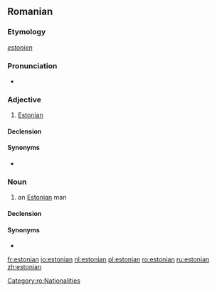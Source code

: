 {{also|Estonian}}
==Romanian==

===Etymology===
{{etyl|fr|ro}} ''[[estonien]]''

===Pronunciation===
* {{IPA|/es.to.niˈan/|lang=ro}}

===Adjective===
{{ro-adj|4}}

# [[Estonian]]

====Declension====
{{ro-adj-4|mpl=estonieni|fpl=estoniene}}

====Synonyms====
* {{l|ro|eston}}

===Noun===
{{ro-noun|m|estonieni|f=estoniană}}

# an [[Estonian]] man

====Declension====
{{ro-noun-m|pl=estonieni}}

====Synonyms====
* {{l|ro|eston}}

[[Category:ro:Nationalities]]

[[fr:estonian]]
[[io:estonian]]
[[nl:estonian]]
[[pl:estonian]]
[[ro:estonian]]
[[ru:estonian]]
[[zh:estonian]]